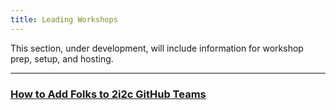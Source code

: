 ```yaml
---
title: Leading Workshops
---
```


This section, under development, will include information for workshop prep, setup, and hosting. 

------------------------------------------------------------------------

### [How to Add Folks to 2i2c GitHub Teams](add-folks-to-2i2c-github-teams.qmd)
